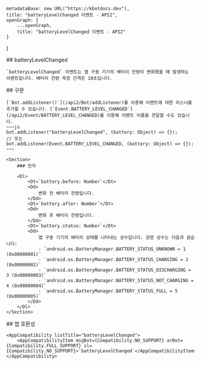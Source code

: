 
    metadataBase: new URL("https://kbotdocs.dev"),
    title: "batteryLevelChanged 이벤트 - API2",
    openGraph: {
        ...openGraph,
        title: "batteryLevelChanged 이벤트 - API2"
    }
}

<Section>
    ## batteryLevelChanged

    `batteryLevelChanged` 이벤트는 앱 구동 기기의 배터리 잔량이 변화했을 때 발생하는 이벤트입니다. 배터리 잔량 측정 간격은 10초입니다.
</Section>
<Section>
    ## 구문

    [`Bot.addListener()`](/api2/Bot/addListener)를 이용해 이벤트에 대한 리스너를 추가할 수 있습니다. [`Event.BATTERY_LEVEL_CHANGED`](/api2/Event/BATTERY_LEVEL_CHANGED)를 이용해 이벤트 이름을 전달할 수도 있습니다.
    ~~~js
    bot.addListener("batteryLevelChanged", (battery: Object) => {});
    // 또는
    bot.addListener(Event.BATTERY_LEVEL_CHANGED, (battery: Object) => {});
    ~~~

    <Section>
        ### 인자

        <Dl>
            <Dt>`battery.before: Number`</Dt>
            <Dd>
                변화 전 배터리 잔량입니다.
            </Dd>
            <Dt>`battery.after: Number`</Dt>
            <Dd>
                변화 후 배터리 잔량입니다.
            </Dd>
            <Dt>`battery.status: Number`</Dt>
            <Dd>
                앱 구동 기기의 배터리 상태를 나타내는 상수입니다. 관련 상수는 다음과 같습니다:
                - `android.os.BatteryManager.BATTERY_STATUS_UNKNOWN = 1 (0x00000001)`
                - `android.os.BatteryManager.BATTERY_STATUS_CHARGING = 2 (0x00000002)`
                - `android.os.BatteryManager.BATTERY_STATUS_DISCHARGING = 3 (0x00000003)`
                - `android.os.BatteryManager.BATTERY_STATUS_NOT_CHARGING = 4 (0x00000004)`
                - `android.os.BatteryManager.BATTERY_STATUS_FULL = 5 (0x00000005)`
            </Dd>
        </Dl>
    </Section>
</Section>
<Section>
    ## 앱 호환성

    <AppCompatibility listTitle="batteryLevelChanged">
        <AppCompatibilityItem msgBot={Compatibility.NO_SUPPORT} arBot={Compatibility.FULL_SUPPORT} sl={Compatibility.NO_SUPPORT}>`batteryLevelChanged`</AppCompatibilityItem>
    </AppCompatibility>
</Section>